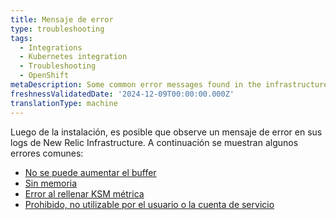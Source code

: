 ```yaml
---
title: Mensaje de error
type: troubleshooting
tags:
  - Integrations
  - Kubernetes integration
  - Troubleshooting
  - OpenShift
metaDescription: Some common error messages found in the infrastructure agent logs for New Relic Kubernetes integration with OpenShift.
freshnessValidatedDate: '2024-12-09T00:00:00.000Z'
translationType: machine
---
```


Luego de la instalación, es posible que observe un mensaje de error en sus logs de New Relic Infrastructure. A continuación se muestran algunos errores comunes:

* [No se puede aumentar el buffer](/docs/kubernetes-pixie/kubernetes-integration/troubleshooting/openshift/fluent-bit)
* [Sin memoria](/docs/kubernetes-pixie/kubernetes-integration/troubleshooting/openshift/fluent-bit)
* [Error al rellenar KSM métrica](/docs/kubernetes-pixie/kubernetes-integration/troubleshooting/openshift/ksm)
* [Prohibido, no utilizable por el usuario o la cuenta de servicio](/docs/kubernetes-pixie/kubernetes-integration/troubleshooting/openshift/security-context-contraints)